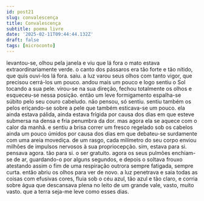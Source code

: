 ```yaml
---
id: post21
slug: convalescença
title: Convalescença
subtitle: poema livre
date: '2025-02-11T09:44:44.132Z'
draft: false
tags: [microconto]
---
```

levantou-se, olhou pela janela e viu que lá fora o mato estava 
extraordinariamente verde. o canto dos pássaros era tão forte e tão nítido,
que quis ouvi-los lá fora. saiu. a luz varou seus olhos com tanto vigor,
que precisou cerrá-los um pouco. andou mais um pouco e logo sentiu o Sol
tocando a sua pele. virou-se na sua direção, fechou totalmente os olhos e
esqueceu-se nessa posição. então um leve formigamento espalha-se súbito 
pelo seu couro cabeludo. não pensou, só sentiu. sentiu também
os pelos eriçando-se sobre a pele que também esticava-se um pouco. 
ela ainda estava pálida, ainda estava frígida por causa dos dias em que esteve submersa
na densa e fria penumbra da dor. mas agora ela se aquece 
com o calor da manhã. e sentiu a brisa correr um fresco 
regelado sob os cabelos ainda um pouco úmidos por causa dos dias
em que debateu-se surdamente com uma areia movediça. de um rasgo, cada 
milímetro do seu corpo enviou milhões de impulsos nervosos à sua propriocepção. 
sim, estava para si. pensava agora. tão para si. o ser gratuito. 
agora os seus pulmões enchiam-se de ar, guardando-o por alguns 
segundos, e depois o soltava frouxo atestando assim
o fim de uma respiração outrora sempre fatigada, sempre curta.
então abriu os olhos para ver de novo.
a luz penetrava e saia todas as coisas com efusivas cores,
fluia sob o céu azul, tão azul e tão claro,
e corria sobre água que descansava plena no leito 
de um grande vale, vasto, muito vasto.
que a terra seja-me leve como esses dias.
